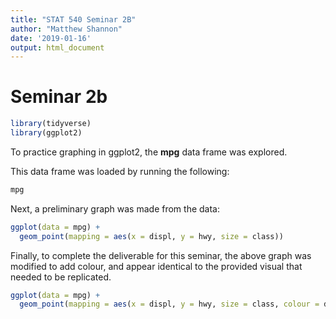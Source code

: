 ```yaml
---
title: "STAT 540 Seminar 2B"
author: "Matthew Shannon"
date: '2019-01-16'
output: html_document
---
```


# Seminar 2b

```r
library(tidyverse)
library(ggplot2)
```


To practice graphing in ggplot2, the **mpg** data frame was explored.

This data frame was loaded by running the following:

```r
mpg
```

Next, a preliminary graph was made from the data:

```r
ggplot(data = mpg) + 
  geom_point(mapping = aes(x = displ, y = hwy, size = class))
```

Finally, to complete the deliverable for this seminar, the above graph was modified to add colour, and appear identical to the provided visual that needed to be replicated.

```r
ggplot(data = mpg) + 
  geom_point(mapping = aes(x = displ, y = hwy, size = class, colour = drv))
```